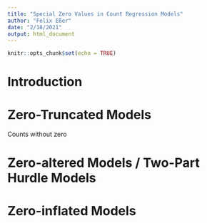 ```yaml
---
title: "Special Zero Values in Count Regression Models"
author: "Felix Eßer"
date: "2/18/2021"
output: html_document
---
```


```r
knitr::opts_chunk$set(echo = TRUE)
```

# Introduction

# Zero-Truncated Models 
Counts without zero

# Zero-altered Models / Two-Part Hurdle Models

# Zero-inflated Models
